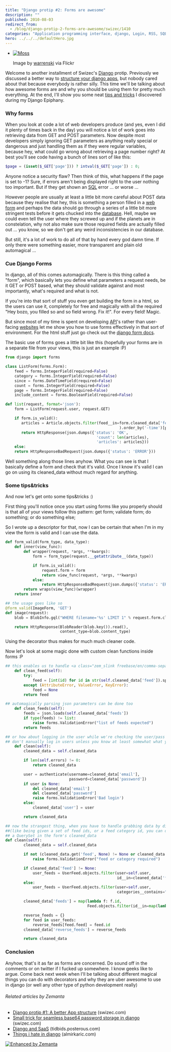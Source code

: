 ```yaml
---
title: "Django protip #2: Forms are awesome"
description: ""
published: 2010-08-03
redirect_from:
  - /blog/django-protip-2-forms-are-awesome/swizec/1410
categories: "Application programming interface, django, Login, RSS, SQL, Uncategorized, Website"
hero: ../../../defaultHero.jpg
---
```


- [![Moss](https://swizec.com/blog/wp-content/uploads/2010/08/2686845422_d924cc453e_m.jpg "Moss")](http://www.flickr.com/photos/50811886@N00/2686845422)

  Image by [warrenski](http://www.flickr.com/photos/50811886@N00/2686845422) via Flickr

Welcome to another installment of Swizec's [Django](http://www.djangoproject.com "Django (web framework)") protip. Previously we discussed a better way to [structure your django apps](http://swizec.com/blog/django-protip-1-a-better-app-structure/swizec/1386), but nobody cared about that because everybody is rather silly. This time we'll be talking about how awesome forms are and why you should be using them for pretty much everything. At the end, I'll show you some neat [tips and tricks](http://en.wikipedia.org/wiki/Tips_%26_Tricks "Tips & Tricks") I discovered during my Django Epiphany.

### Why forms

When you look at code a lot of web developers produce (and yes, even I did it plenty of times back in the day) you will notice a lot of work goes into retrieving data from GET and POST parameters. Now despite most developers simply ignoring GET parameters as anything really special or dangerous and just handling them as if they were regular variables, because hey, what could go wrong about retrieving a page number right? At best you'll see code having a bunch of lines sort of like this:

```php
$page = (isset($_GET['page'])) ? intval($_GET['page']) : 0;
```

Anyone notice a security flaw? Then think of this, what happens if the page is set to -1? Sure, if errors aren't being displayed right to the user nothing too important. But if they get shown an [SQL](http://en.wikipedia.org/wiki/SQL "SQL") error ... or worse ...

However people are usually at least a little bit more careful about POST data because they realise that hey, this is something a person filled in a [web form](http://en.wikipedia.org/wiki/Form_%28web%29 "Form (web)") and perhaps the data should go through a series of a little bit more stringent tests before it gets chucked into the [database](http://en.wikipedia.org/wiki/Database "Database"). Hell, maybe we could even tell the user where they screwed up and if the planets are in constelation, why not also make sure those required fields are actually filled out ... you know, so we don't get any weird inconsistencies in our database.

But still, it's a lot of work to do all of that by hand every god damn time. If only there were something easier, more transparent and plain old automagical ...

### Cue Django Forms

In django, all of this comes automagically. There is this thing called a "form", which basically lets you define what parameters a request needs, be it GET or POST based, what they should validate against and most importantly, what's required and what is not.

If you're into that sort of stuff you even get building the form in a html, so the users can use it, completely for free and magically with all the required "Hey bozo, you filled so and so field wrong. Fix it!". For every field! Magic.

But since most of my time is spent on developing [API](http://en.wikipedia.org/wiki/Application_programming_interface "Application programming interface")'s rather than user-facing [websites](http://en.wikipedia.org/wiki/Website "Website") let me show you how to use forms effectively in that sort of environment. For the html stuff just go check out the [django form docs](http://docs.djangoproject.com/en/dev/topics/forms/).

The basic use of forms goes a little bit like this (hopefully your forms are in a separate file from your views, this is just an example :P)

```python
from django import forms

class ListForm(forms.Form):
    feed = forms.IntegerField(required=False)
    category = forms.IntegerField(required=False)
    since = forms.DateTimeField(required=False)
    count = forms.IntegerField(required=False)
    page = forms.IntegerField(required=False)
    include_content = forms.BooleanField(required=False)

def list(request, format='json'):
    form = ListForm(request.user, request.GET)

    if form.is_valid():
       articles = Article.objects.filter(feed__in=form.cleaned_data['feeds']
                                                  ).order_by('-time')[page*count:page*count+count]
       return HttpResponse(json.dumps({'status': 'OK',
                                        'count': len(articles),
                                        'articles': articles}))
    else:
	return HttpResponseBadRequest(json.dumps({'status': 'ERROR'}))
```

Well something along those lines anyhow. What you can see is that I basically define a form and check that it's valid. Once I know it's valid I can go on using its cleaned_data without much regard for anything.

### Some tips&tricks

And now let's get onto some tips&tricks :)

First thing you'll notice once you start using forms like you properly should is that all of your views follow this pattern: get form; validate form; do something; or do something else;

So I wrote up a descriptor for that, now I can be certain that when I'm in my view the form is valid and I can use the data.

```python
def form_valid(form_type, data_type):
    def inner(view_func):
        def wrapper(request, *args, **kwargs):
            form = form_type(request.__getattribute__(data_type))

            if form.is_valid():
                request.form = form
                return view_func(request, *args, **kwargs)
            else:
                return HttpResponseBadRequest(json.dumps({'status': 'ERROR'}))
        return wraps(view_func)(wrapper)
    return inner

## the usage goes like so
@form_valid(ImageForm, 'GET')
def image(request):
    blob = BlobInfo.gql("WHERE filename='%s' LIMIT 1" % request.form.cleaned_data['id'])[0]

    return HttpResponse(BlobReader(blob.key()).read(),
                        content_type=blob.content_type)
```

Using the decorator thus makes for much much cleaner code.

Now let's look at some magic done with custom clean functions inside forms :P

```python
## this enables us to handle <a class="zem_slink freebase/en/comma-separated_values" title="Comma-separated values" rel="wikipedia" href="http://en.wikipedia.org/wiki/Comma-separated_values">comma separated values</a> seamlessly
    def clean_feed(self):
        try:
            feed = [int(id) for id in str(self.cleaned_data['feed']).split(',')]
        except (AttributeError, ValueError, KeyError):
            feed = None
        return feed

## automagically parsing json parameters can be done too
    def clean_feeds(self):
        feeds = json.loads(self.cleaned_data['feeds'])
        if type(feeds) != list:
            raise forms.ValidationError("list of feeds expected")
        return feeds

## or how about logging in the user while we're checking the user/pass is correct
## don't manually log in users unless you know at least somewhat what you're doing, usually django handles this
    def clean(self):
        cleaned_data = self.cleaned_data

        if len(self.errors) != 0:
            return cleaned_data

        user = authenticate(username=cleaned_data['email'],
                            password=cleaned_data['password'])
        if user is None:
            del cleaned_data['email']
            del cleaned_data['password']
            raise forms.ValidationError('Bad login')
        else:
            cleaned_data['user'] = user

        return cleaned_data

## now the strangest thing, when you have to handle grabbing data by different parameters
##(like being given a set of feed ids, or a feed category id, you can do this by returning
## a QuerySet in the form's cleaned_data
def clean(self):
        cleaned_data = self.cleaned_data

        if not (cleaned_data.get('feed', None) != None or cleaned_data.get('category', None) != None):
            raise forms.ValidationError("feed or category required")

        if cleaned_data['feed'] != None:
            user_feeds = UserFeed.objects.filter(user=self.user,
                                                 id__in=cleaned_data['feed'])
        else:
            user_feeds = UserFeed.objects.filter(user=self.user,
                                                 categories__contains="'%d'" % cleaned_data['category'])

        cleaned_data['feeds'] = map(lambda f: f.id,
                                    Feed.objects.filter(id__in=map(lambda f: f.feed, user_feeds)))

        reverse_feeds = {}
        for feed in user_feeds:
            reverse_feeds[feed.feed] = feed.id
        cleaned_data['reverse_feeds'] = reverse_feeds

        return cleaned_data
```

### Conclusion

Anyhow, that's it as far as forms are concerned. Do sound off in the comments or on twitter if I fucked up somewhere. I know geeks like to argue. Come back next week when I'll be talking about different magical things you can do with decorators and why they are uber awesome to use in django (or well any other type of python development really)

###### Related articles by Zemanta

- [Django protip #1: A better App structure](http://swizec.com/blog/django-protip-1-a-better-app-structure/swizec/1386) (swizec.com)
- [Small trick for seamless base64 password storage in django](http://swizec.com/blog/small-trick-for-seamless-base64-password-storage-in-django/swizec/1378) (swizec.com)
- [Django and SaaS](http://tidbids.posterous.com/saas-with-django-and-postgresql) (tidbids.posterous.com)
- [Things i hate in django](http://almirkaric.com/2010/5/2/things-i-hate-in-django/) (almirkaric.com)

[![Enhanced by Zemanta](https://img.zemanta.com/zemified_e.png?x-id=c1b237d5-fb11-4a02-a61d-ebecc9071b07)](http://www.zemanta.com/ "Enhanced by Zemanta")
